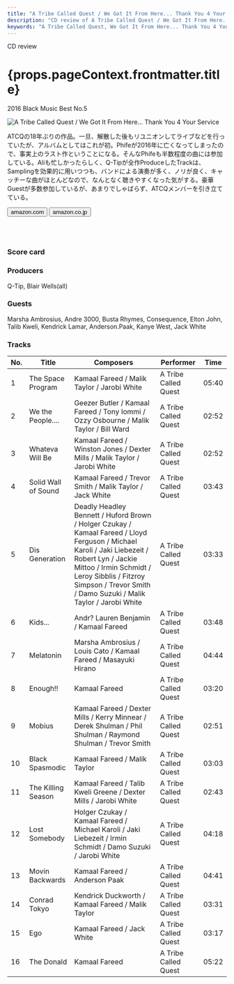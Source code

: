 ```yaml
---
title: "A Tribe Called Quest / We Got It From Here... Thank You 4 Your Service"
description: "CD review of A Tribe Called Quest / We Got It From Here... Thank You 4 Your Service"
keywords: "A Tribe Called Quest, We Got It From Here... Thank You 4 Your Service, ア・トライブ・コールド・クエスト"
---
```




<p className="largeP">CD review</p>
<h1 className="h1--no--margin">{props.pageContext.frontmatter.title}</h1>
<p className="largeP"><Link to="/best50/2016/">2016 Black Music Best No.5</Link></p>

<Row  className="image-card-group">
	<Column colMd={"4"} colLg={"4"} noGutterMdLeft="">
       <ImageCard>

![A Tribe Called Quest / We Got It From Here... Thank You 4 Your Service](../../images/cd/atcq2L.jpg) 

</ImageCard>
	</Column>
	<Column colMd={"4"} colLg={"8"} noGutterMdLeft="">
	<p>
	ATCQの18年ぶりの作品。一旦、解散した後もリユニオンしてライブなどを行っていたが、アルバムとしてはこれが初。Phifeが2016年に亡くなってしまったので、事実上のラスト作ということになる。そんなPhifeも半数程度の曲には参加している。Aliも忙しかったらしく、Q-Tipが全作ProduceしたTrackは、Samplingを効果的に用いつつも、バンドによる演奏が多く、ノリが良く、キャッチーな曲がほとんどなので、なんとなく聴きやすくなった気がする。豪華Guestが多数参加しているが、あまりでしゃばらず、ATCQメンバーを引き立てている。
  </p>
  <div>
	  <Button href="https://amzn.to/2YfnDd3" kind="primary" size="small" renderIcon={ArrowUpRight24}>
      amazon.com
    </Button>
    <Button href="https://amzn.to/2EdkYcy" kind="secondary" size="small" renderIcon={ArrowUpRight24}>
      amazon.co.jp
    </Button>
	</div>
	  <a href="https://geo.music.apple.com/jp/album/we-got-it-from-here-thank-you-4-your-service/1173106678?mt=1&app=music&ls=1&at=11lcug" style="display:inline-block;overflow:hidden;background:url(https://linkmaker.itunes.apple.com/ja-jp/lockup.svg?releaseDate=2016-11-11&kind=album&bubble=apple_music&style=mono-black) no-repeat;width:180px;height:45px;"></a>
  <a href="https://geo.music.apple.com/jp/album/we-got-it-from-here-thank-you-4-your-service/1173106678?app=itunes&at=11lcug" style="display:inline-block;overflow:hidden;background:url(https://linkmaker.itunes.apple.com/ja-jp/badge-lrg.svg?releaseDate=2016-11-11&kind=album&bubble=itunes_music) no-repeat;width:140px;height:45px;"></a>
  </Column>
</Row>
<Row >
  <Column colMd={"4"} colLg={"4"} noGutterMdLeft="">
    <div>
      <h3>Score card</h3>
	    <SliderJS1 value="2" />
      <SliderJS2 value="1" />
	    <SliderJS3 value="2" />
      <SliderJS4 value="9" />
    </div>
  </Column>
  <Column colMd={"4"} colLg={"8"} noGutterMdLeft="">
    <div>
      <h3>Producers</h3>
      <p>
      Q-Tip, Blair Wells(all)
      </p>
      <h3>Guests</h3>
      <p>
        Marsha Ambrosius, Andre 3000, Busta Rhymes, Consequence, Elton John, Talib Kweli, Kendrick Lamar, Anderson.Paak, Kanye West, Jack White
      </p>
    </div>
  </Column>
</Row>

<h3>Tracks</h3>

| No. |	 Title              |	 Composers                                                                                                                                                                                                                                                         |	 Performer          |	 Time	|
| --- |	------------------- | ------------------------------------------------------------------------------------------------------------------------------------------------------------------------------------------------------------------------------------------------------------------ | -------------------- | ----- |
|	1	  |	The Space Program  	| Kamaal Fareed / Malik Taylor / Jarobi White                                                                                                                                                                                                                        | A Tribe Called Quest	|	05:40 |
|	2	  |	We the People....  	| Geezer Butler / Kamaal Fareed / Tony Iommi / Ozzy Osbourne / Malik Taylor / Bill Ward                                                                                                                                                                              | A Tribe Called Quest	|	02:52 |
|	3	  |	Whateva Will Be    	| Kamaal Fareed / Winston Jones / Dexter Mills / Malik Taylor / Jarobi White                                                                                                                                                                                         | A Tribe Called Quest	|	02:52 |
|	4	  |	Solid Wall of Sound	| Kamaal Fareed / Trevor Smith / Malik Taylor / Jack White                                                                                                                                                                                                           | A Tribe Called Quest	|	03:43 |
|	5	  |	Dis Generation     	| Deadly Headley Bennett / Huford Brown / Holger Czukay / Kamaal Fareed / Lloyd Ferguson / Michael Karoli / Jaki Liebezeit / Robert Lyn / Jackie Mittoo / Irmin Schmidt / Leroy Sibblis / Fitzroy Simpson / Trevor Smith / Damo Suzuki / Malik Taylor / Jarobi White | A Tribe Called Quest	|	03:33 |
|	6	  |	Kids...            	| Andr? Lauren Benjamin / Kamaal Fareed                                                                                                                                                                                                                              | A Tribe Called Quest	|	03:48 |
|	7	  |	Melatonin          	| Marsha Ambrosius / Louis Cato / Kamaal Fareed / Masayuki Hirano                                                                                                                                                                                                    | A Tribe Called Quest	|	04:44 |
|	8	  |	Enough!!           	| Kamaal Fareed                                                                                                                                                                                                                                                      | A Tribe Called Quest	|	03:20 |
|	9	  |	Mobius             	| Kamaal Fareed / Dexter Mills / Kerry Minnear / Derek Shulman / Phil Shulman / Raymond Shulman / Trevor Smith                                                                                                                                                       | A Tribe Called Quest	|	02:51 |
|	10	|	Black Spasmodic    	| Kamaal Fareed / Malik Taylor                                                                                                                                                                                                                                       | A Tribe Called Quest	|	03:03 |
|	11	|	The Killing Season 	| Kamaal Fareed / Talib Kweli Greene / Dexter Mills / Jarobi White                                                                                                                                                                                                   | A Tribe Called Quest	|	02:43 |
|	12	|	Lost Somebody      	| Holger Czukay / Kamaal Fareed / Michael Karoli / Jaki Liebezeit / Irmin Schmidt / Damo Suzuki / Jarobi White                                                                                                                                                       | A Tribe Called Quest	|	04:18 |
|	13	|	Movin Backwards    	| Kamaal Fareed / Anderson Paak                                                                                                                                                                                                                                      | A Tribe Called Quest	|	04:41 |
|	14	|	Conrad Tokyo       	| Kendrick Duckworth / Kamaal Fareed / Malik Taylor                                                                                                                                                                                                                  | A Tribe Called Quest	|	03:31 |
|	15	|	Ego                	| Kamaal Fareed / Jack White                                                                                                                                                                                                                                         | A Tribe Called Quest	|	03:17 |
|	16	|	The Donald         	| Kamaal Fareed                                                                                                                                                                                                                                                      | A Tribe Called Quest	|	05:22 |
